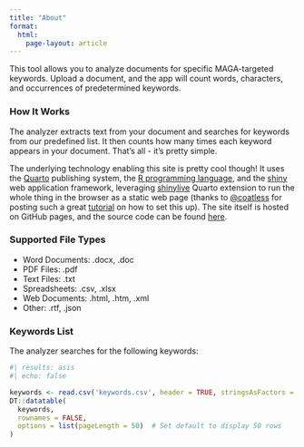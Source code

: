 ```yaml
---
title: "About"
format: 
  html:
    page-layout: article
---
```


This tool allows you to analyze documents for specific MAGA-targeted keywords. Upload a document, and the app will count words, characters, and occurrences of predetermined keywords.

### How It Works

The analyzer extracts text from your document and searches for keywords from our predefined list. It then counts how many times each keyword appears in your document. That's all - it's pretty simple. 

The underlying technology enabling this site is pretty cool though! It uses the [Quarto](https://quarto.org/) publishing system, the [R programming language](https://www.r-project.org/), and the [shiny](https://shiny.posit.co/) web application framework, leveraging [shinylive](https://quarto.org/docs/blog/posts/2022-10-25-shinylive-extension/) Quarto extension to run the whole thing in the browser as a static web page (thanks to [@coatless](https://github.com/coatless) for posting such a great [tutorial](https://github.com/coatless-quarto/r-shinylive-demo) on how to set this up). The site itself is hosted on GitHub pages, and the source code can be found [here]().

### Supported File Types

- Word Documents: .docx, .doc
- PDF Files: .pdf
- Text Files: .txt
- Spreadsheets: .csv, .xlsx
- Web Documents: .html, .htm, .xml
- Other: .rtf, .json

### Keywords List

The analyzer searches for the following keywords:

```r
#| results: asis
#| echo: false

keywords <- read.csv('keywords.csv', header = TRUE, stringsAsFactors = FALSE)
DT::datatable(
  keywords,
  rownames = FALSE, 
  options = list(pageLength = 50)  # Set default to display 50 rows
)
```
